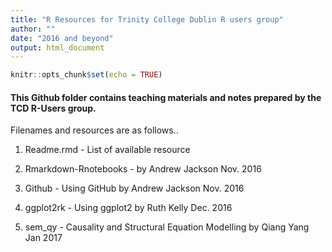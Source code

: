 ```yaml
---
title: "R Resources for Trinity College Dublin R users group"
author: ""
date: "2016 and beyond"
output: html_document
---
```


```r
knitr::opts_chunk$set(echo = TRUE)
```


#### This Github folder contains teaching materials and notes prepared by the TCD R-Users group.


Filenames and resources are as follows..

1. Readme.rmd  - List of available resource 

2. Rmarkdown-Rnotebooks - by Andrew Jackson Nov. 2016

3. Github - Using GitHub by Andrew Jackson Nov. 2016

4. ggplot2rk - Using ggplot2 by Ruth Kelly Dec. 2016

5. sem_qy -  Causality and Structural Equation Modelling by Qiang Yang Jan 2017 